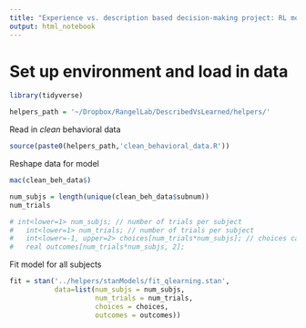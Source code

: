 ```yaml
---
title: "Experience vs. description based decision-making project: RL model fits onto behavioral data"
output: html_notebook
---
```


# Set up environment and load in data

```r
library(tidyverse)
```

```r
helpers_path = '~/Dropbox/RangelLab/DescribedVsLearned/helpers/'
```

Read in *clean* behavioral data

```r
source(paste0(helpers_path,'clean_behavioral_data.R'))
```

Reshape data for model

```r
mac(clean_beh_data$)
```

```r
num_subjs = length(unique(clean_beh_data$subnum))
num_trials

# int<lower=1> num_subjs; // number of trials per subject
#   int<lower=1> num_trials; // number of trials per subject
#   int<lower=-1, upper=2> choices[num_trials*num_subjs]; // choices cast for each trial in columns
#   real outcomes[num_trials*num_subjs, 2];
```

Fit model for all subjects

```r
fit = stan('../helpers/stanModels/fit_qlearning.stan', 
           data=list(num_subjs = num_subjs,
                     num_trials = num_trials,
                     choices = choices,
                     outcomes = outcomes))
```